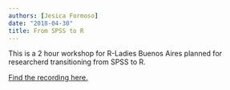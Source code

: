 ```yaml
---
authors: [Jesica Formoso]
date: "2018-04-30"
title: From SPSS to R
---
```


This is a 2 hour workshop for R-Ladies Buenos Aires planned for researcherd transitioning from SPSS to R. 

[Find the recording here.](https://www.youtube.com/live/h_GW-uz-OoU?si=TIcFUvoxiu-v6kFF)

